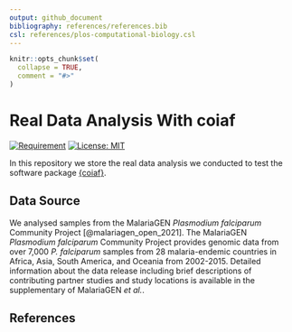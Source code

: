 ```yaml
---
output: github_document
bibliography: references/references.bib
csl: references/plos-computational-biology.csl
---
```


<!-- README.md is generated from README.Rmd. Please edit that file -->

```r
knitr::opts_chunk$set(
  collapse = TRUE,
  comment = "#>"
)
```

# Real Data Analysis With coiaf

<!-- badges: start -->
[![Requirement](https://img.shields.io/badge/requirement-coiaf-blue)](https://github.com/bailey-lab/coiaf)
[![License: MIT](https://img.shields.io/badge/License-MIT-yellow.svg)](https://opensource.org/licenses/MIT)
<!-- badges: end -->

In this repository we store the real data analysis we conducted to test the
software package [{coiaf}](https://github.com/bailey-lab/coiaf).

## Data Source
We analysed samples from the MalariaGEN *Plasmodium falciparum* Community
Project [@malariagen_open_2021]. The MalariaGEN *Plasmodium falciparum*
Community Project provides genomic data from over 7,000 *P. falciparum* samples
from 28 malaria-endemic countries in Africa, Asia, South America, and Oceania
from 2002-2015. Detailed information about the data release including brief
descriptions of contributing partner studies and study locations is available in
the supplementary of MalariaGEN *et al.*.

## References
